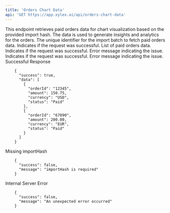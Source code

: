 ```yaml
---
title: 'Orders Chart Data'
api: 'GET https://app.xylex.ai/api/orders-chart-data'
---
```


<Card title="Endpoint Description" icon="info" horizontal>
  This endpoint retrieves paid orders data for chart visualization based on the provided import hash. The data is used to generate insights and analytics for the orders.
</Card>

<ParamField query="importHash" type="String" required>
  The unique identifier for the import batch to fetch paid orders data.
</ParamField>

<ResponseField status="200" description="Successfully retrieved paid orders data.">
  <Schema type="object">
    <Property name="success" type="boolean">
      Indicates if the request was successful.
    </Property>
    <Property name="data" type="array">
      List of paid orders data.
    </Property>
  </Schema>
</ResponseField>

<ResponseField status="400" description="Bad request due to missing or invalid importHash.">
  <Schema type="object">
    <Property name="success" type="boolean">
      Indicates if the request was successful.
    </Property>
    <Property name="message" type="string">
      Error message indicating the issue.
    </Property>
  </Schema>
</ResponseField>

<ResponseField status="500" description="Internal server error.">
  <Schema type="object">
    <Property name="success" type="boolean">
      Indicates if the request was successful.
    </Property>
    <Property name="message" type="string">
      Error message indicating the issue.
    </Property>
  </Schema>
</ResponseField>

<Example>
  <Summary>Successful Response</Summary>
  <Code>
    {
      "success": true,
      "data": [
        {
          "orderId": "12345",
          "amount": 150.75,
          "currency": "USD",
          "status": "Paid"
        },
        {
          "orderId": "67890",
          "amount": 200.00,
          "currency": "EUR",
          "status": "Paid"
        }
      ]
    }
  </Code>
</Example>

<Example>
  <Summary>Missing importHash</Summary>
  <Code>
    {
      "success": false,
      "message": "importHash is required"
    }
  </Code>
</Example>

<Example>
  <Summary>Internal Server Error</Summary>
  <Code>
    {
      "success": false,
      "message": "An unexpected error occurred"
    }
  </Code>
</Example>
